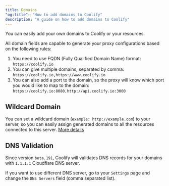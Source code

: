 ```yaml
---
title: Domains
"og:title": "How to add domains to Coolify"
description: "A guide on how to add domains to Coolify"
---
```


You can easily add your own domains to Coolify or your resources.

All domain fields are capable to generate your proxy configurations based on the following rules:

1. You need to use FQDN (Fully Qualified Domain Name) format: `https://coolify.io`
2. You can give multiple domains, separated by comma: `https://coolify.io,https://www.coolify.io`
3. You can also add a port to the domain, so the proxy will know which port you would like to map to the domain: `https://coolify.io:8080,http://api.coolify.io:3000`

## Wildcard Domain

You can set a wildcard domain (`example: http://example.com`) to your server, so you can easily assign generated domains to all the resources connected to this server. [More details](/knowledge-base/server/introduction#wildcard-domain)

## DNS Validation

Since version `beta.191`, Coolify will validates DNS records for your domains with `1.1.1.1` Cloudflare DNS server.

If you want to use different DNS server, go to your `Settings` page and change the `DNS Servers` field (comma separated list).
